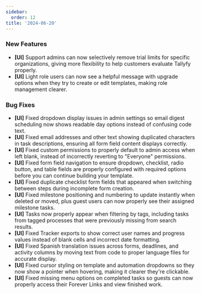 ```yaml
---
sidebar:
  order: 12
title: '2024-06-20'
---
```


### New Features

- **[UI]** Support admins can now selectively remove trial limits for specific organizations, giving more flexibility to help customers evaluate Tallyfy properly.
- **[UI]** Light role users can now see a helpful message with upgrade options when they try to create or edit templates, making role management clearer.

### Bug Fixes

- **[UI]** Fixed dropdown display issues in admin settings so email digest scheduling now shows readable day options instead of confusing code text.
- **[UI]** Fixed email addresses and other text showing duplicated characters in task descriptions, ensuring all form field content displays correctly.
- **[UI]** Fixed custom permissions to properly default to admin access when left blank, instead of incorrectly reverting to "Everyone" permissions.
- **[UI]** Fixed form field navigation to ensure dropdown, checklist, radio button, and table fields are properly configured with required options before you can continue building your template.
- **[UI]** Fixed duplicate checklist form fields that appeared when switching between steps during incomplete form creation.
- **[UI]** Fixed milestone positioning and numbering to update instantly when deleted or moved, plus guest users can now properly see their assigned milestone tasks.
- **[UI]** Tasks now properly appear when filtering by tags, including tasks from tagged processes that were previously missing from search results.
- **[UI]** Fixed Tracker exports to show correct user names and progress values instead of blank cells and incorrect date formatting.
- **[UI]** Fixed Spanish translation issues across forms, deadlines, and activity columns by moving text from code to proper language files for accurate display.
- **[UI]** Fixed cursor styling on template and automation dropdowns so they now show a pointer when hovering, making it clearer they're clickable.
- **[UI]** Fixed missing menu options on completed tasks so guests can now properly access their Forever Links and view finished work.